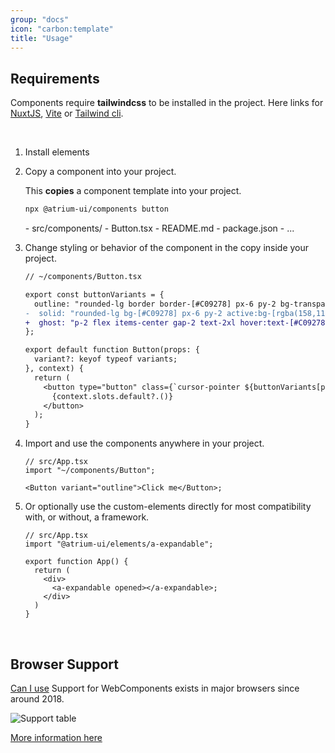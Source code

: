 ```yaml
---
group: "docs"
icon: "carbon:template"
title: "Usage"
---
```



## Requirements

Components require **tailwindcss** to be installed in the project. Here links for [NuxtJS](https://www.npmjs.com/package/@nuxtjs/tailwindcss), [Vite](https://tailwindcss.com/docs/guides/vite) or [Tailwind cli](https://tailwindcss.com/docs/installation).

<br/>

<Steps>

1. Install elements

    <Command
      pnpm="pnpm add @atrium-ui/elements"
      npm="npm i @atrium-ui/elements"
      bun="bun add @atrium-ui/elements"
    />

2. Copy a component into your project.

    This **copies** a component template into your project.

    ```bash
    npx @atrium-ui/components button
    ```

    <FileTree>
    - src/components/
      - Button.tsx
    - README.md
    - package.json
    - ...
    </FileTree>

3. Change styling or behavior of the component in the copy inside your project.

    ```diff lang="tsx"
    // ~/components/Button.tsx

    export const buttonVariants = {
      outline: "rounded-lg border border-[#C09278] px-6 py-2 bg-transparent",
    -  solid: "rounded-lg bg-[#C09278] px-6 py-2 active:bg-[rgba(158,118,96,1)]",
    +  ghost: "p-2 flex items-center gap-2 text-2xl hover:text-[#C09278]",
    };

    export default function Button(props: {
      variant?: keyof typeof variants;
    }, context) {
      return (
        <button type="button" class={`cursor-pointer ${buttonVariants[props.variant ?? "solid"]}`}>
          {context.slots.default?.()}
        </button>
      );
    }
    ```

4. Import and use the components anywhere in your project.

    ```tsx
    // src/App.tsx
    import "~/components/Button";

    <Button variant="outline">Click me</Button>;
    ```

5. Or optionally use the custom-elements directly for most compatibility with, or without, a framework.

    ```tsx
    // src/App.tsx
    import "@atrium-ui/elements/a-expandable";

    export function App() {
      return (
        <div>
          <a-expandable opened></a-expandable>;
        </div>
      )
    }
    ```

</Steps>

<br/>

## Browser Support

[Can I use](https://caniuse.com/mdn-api_window_customelements) Support for WebComponents exists in major browsers since around 2018.

![Support table](./images/support.jpg)

[More information here](https://www.webcomponents.org/)
